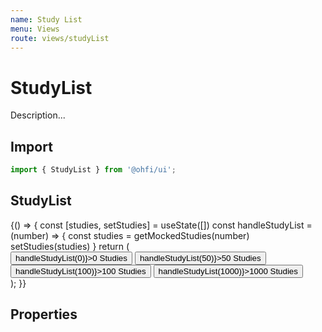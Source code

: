 ```yaml
---
name: Study List
menu: Views
route: views/studyList
---
```



# StudyList

Description...

## Import

```javascript
import { StudyList } from '@ohfi/ui';
```

## StudyList

<Playground>
  {() => {
    const [studies, setStudies] = useState([])
    const handleStudyList = (number) => {
      const studies = getMockedStudies(number)
      setStudies(studies)
    }
    return (
      <div>
        <div className="bg-white p-4">
          <Button className="mr-2" onClick={() => handleStudyList(0)}>0 Studies</Button>
          <Button className="mr-2" onClick={() => handleStudyList(50)}>50 Studies</Button>
          <Button className="mr-2" onClick={() => handleStudyList(100)}>100 Studies</Button>
          <Button className="mr-2" onClick={() => handleStudyList(1000)}>1000 Studies</Button>
        </div>
        <StudyList studies={studies} />
      </div>
    );
  }}
</Playground>

## Properties

<Props of={StudyList} />
